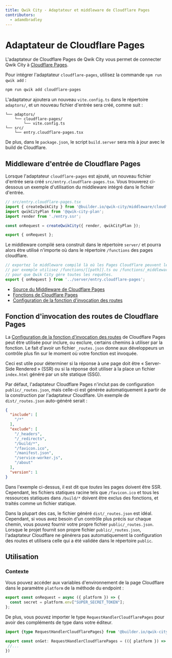 ```yaml
---
title: Qwik City - Adaptateur et middleware de Cloudflare Pages
contributors:
  - adamdbradley
---
```


# Adaptateur de Cloudflare Pages

L'adaptateur de Cloudflare Pages de Qwik City vous permet de connecter Qwik City à [Cloudflare Pages](https://pages.cloudflare.com/).

Pour intégrer l'adaptateur `cloudflare-pages`, utilisez la commande `npm run qwik add` :

```bash
npm run qwik add cloudflare-pages
```

L'adaptateur ajoutera un nouveau `vite.config.ts` dans le répertoire `adaptors/`, et un nouveau fichier d'entrée sera créé, comme suit :

```
└── adaptors/
    └── cloudflare-pages/
        └── vite.config.ts
└── src/
    └── entry.cloudflare-pages.tsx
```

De plus, dans le `package.json`, le script `build.server` sera mis à jour avec le build de Cloudflare.

## Middleware d'entrée de Cloudflare Pages

Lorsque l'adaptateur `cloudflare-pages` est ajouté, un nouveau fichier d'entrée sera créé `src/entry.cloudflare-pages.tsx`. Vous trouverez ci-dessous un exemple d'utilisation du middleware intégré dans le fichier d'entrée.

```typescript
// src/entry.cloudflare-pages.tsx
import { createQwikCity } from '@builder.io/qwik-city/middleware/cloudflare-pages';
import qwikCityPlan from '@qwik-city-plan';
import render from './entry.ssr';

const onRequest = createQwikCity({ render, qwikCityPlan });

export { onRequest };
```

Le middleware compilé sera construit dans le répertoire `server/` et pourra alors être utilisé n'importe où dans le répertoire `/functions` des pages cloudflare.

```typescript
// exportez le middleware compilé là où les Pages Cloudflare peuvent le trouver.
// par exemple utilisez /functions/[[path]].ts ou /functions/_middleware.ts
// pour que Qwik City gère toutes les requêtes.
export { onRequest } from '../server/entry.cloudflare-pages';
```

- [Source du Middleware de Cloudflare Pages](https://github.com/BuilderIO/qwik/tree/main/packages/qwik-city/middleware/cloudflare-pages/index.ts)
- [Fonctions de Cloudflare Pages](https://developers.cloudflare.com/pages/platform/functions/)
- [Configuration de la fonction d'invocation des routes](https://developers.cloudflare.com/pages/platform/functions/function-invocation-routes/)

## Fonction d'invocation des routes de Cloudflare Pages

La [Configuration de la fonction d'invocation des routes](https://developers.cloudflare.com/pages/platform/functions/function-invocation-routes/) de Cloudflare Pages peut être utilisée pour inclure, ou exclure, certains chemins à utiliser par la fonction. Le fait d'avoir un fichier `_routes.json` donne aux développeurs un contrôle plus fin sur le moment où votre fonction est invoquée.

Ceci est utile pour déterminer si la réponse à une page doit être « Server-Side Rendered » (SSR) ou si la réponse doit utiliser à la place un fichier `index.html` généré par un site statique (SSG).

Par défaut, l'adaptateur Cloudflare Pages n'inclut pas de configuration `public/_routes.json`, mais celle-ci est générée automatiquement à partir de la construction par l'adaptateur Cloudflare. Un exemple de `dist/_routes.json` auto-généré serait :

```json
{
  "include": [
    "/*"
  ],
  "exclude": [
    "/_headers",
    "/_redirects",
    "/build/*",
    "/favicon.ico",
    "/manifest.json",
    "/service-worker.js",
    "/about"
  ],
  "version": 1
}
```

Dans l'exemple ci-dessus, il est dit que _toutes_ les pages doivent être SSR. Cependant, les fichiers statiques racine tels que `/favicon.ico` et tous les ressources statiques dans `/build/*` doivent être exclus des fonctions, et traités comme un fichier statique.

Dans la plupart des cas, le fichier généré `dist/_routes.json` est idéal. Cependant, si vous avez besoin d'un contrôle plus précis sur chaque chemin, vous pouvez fournir votre propre fichier `public/_routes.json`. Lorsque le projet fournit son propre fichier `public/_routes.json`, l'adaptateur Cloudflare ne générera pas automatiquement la configuration des routes et utilisera celle qui a été validée dans le répertoire `public`.

## Utilisation

### Contexte

Vous pouvez accéder aux variables d'environnement de la page Cloudflare dans le paramètre `platform` de la méthode du endpoint :

```javascript
export const onRequest = async ({ platform }) => {
  const secret = platform.env["SUPER_SECRET_TOKEN"];
};
```

De plus, vous pouvez importer le type `RequestHandlerCloudflarePages` pour avoir des compléments de type dans votre éditeur.

```typescript
import {type RequestHandlerCloudflarePages} from '@builder.io/qwik-city/middleware/cloudflare-pages';

export const onGet: RequestHandlerCloudflarePages = (({ platform }) => {
 //...
})
```
